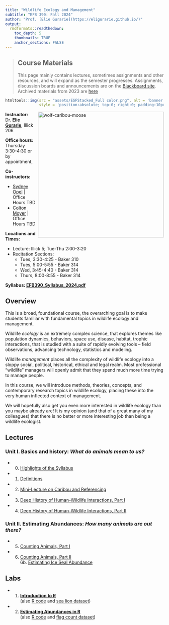 ```yaml
---
title: "Wildlife Ecology and Management"
subtitle: "EFB 390: Fall 2024"
author: "Prof. [Elie Gurarie](https://eligurarie.github.io/)"
output: 
  rmdformats::readthedown:
    toc_depth: 5
    thumbnails: TRUE
    anchor_sections: FALSE
---
```


<!-- Google tag (gtag.js) -->
<script async src="https://www.googletagmanager.com/gtag/js?id=G-DTFGD3SPTQ"></script>
<script>
  window.dataLayer = window.dataLayer || [];
  function gtag(){dataLayer.push(arguments);}
  gtag('js', new Date());

  gtag('config', 'G-DTFGD3SPTQ');
</script>

> ## Course Materials
>
> This page mainly contains lectures, sometimes assignments and other resources, and will expand as the semester progresses.  Assignments, discussion boards and  announcements are on the [Blackboard site](https://blackboard.syracuse.edu/ultra/courses/_531605_1/outline).  Archived materials from 2023 are [here](Archive2023/index_archive.html)
>

```r
htmltools::img(src = "assets/ESFStacked_Full color.png", alt = 'banner', 
               style = 'position:absolute; top:0; right:0; padding:10px; width:150px')
```

<img src="assets/moose.jpg" alt="wolf-caribou-moose" style="width:400px" align="right"/>

**Instructor:** Dr. [**Elie Gurarie**](https://www.esf.edu/faculty/gurarie/), Illick 206

**Office hours:**  Thursday 3:30-4:30 or by appointment, 

**Co-instructors:** 

- [Sydney Opel](mailto:slopel@esf.edu) | Office Hours TBD
- [Colton Moyer](mailto:cmoyer@esf.edu) | Office Hours TBD 

**Locations and Times:** 

- Lecture: Illick 5; Tue-Thu 2:00-3:20
- Recitation Sections: 
  - Tues, 3:30-4:25 - Baker 310
  - Tues, 5:00-5:55 - Baker 314
  - Wed, 3:45-4:40 - Baker 314
  - Thurs, 8:00-8:55 - Baker 314

**Syllabus: [EFB390_Syllabus_2024.pdf](EFB390_Syllabus_2024.pdf)**

## Overview

This is a broad, foundational course, the overarching goal is to make students familiar with fundamental topics in wildlife ecology and management. 

Wildlife *ecology* is an extremely complex science, that explores themes like population dynamics, behaviors, space use, disease, habitat, trophic interactions, that is studied with a suite of rapidly evolving tools – field observations, advancing technology, statistics and modeling. 

Wildlife *management* places all the complexity of wildlife ecology into a sloppy social, political, historical, ethical and legal realm. Most professional “wildlife” managers will openly admit that they spend much more time trying to manage people. 

In this course, we will introduce methods, theories, concepts, and contemporary research topics in wildlife ecology, placing these into the very human inflected context of management. 

We will hopefully also get you even more interested in wildlife ecology than you maybe already are!  It is my opinion (and that of a great many of my colleagues) that there is no better or more interesting job than being a wildlife ecologist.   


## Lectures

### Unit I. Basics and history: *What do animals mean to us?*

- 0. [Highlights of the Syllabus](lectures/Lecture00/HighlightsOfTheSyllabus.html)  
- 1. [Definitions](lectures/Lecture01/Lecture_Basics.html) 
- 2. [Mini-Lecture on Caribou and Referencing](lectures/Lecture03/ResearchAndCaribou.pdf)
- 3. [Deep History of Human-Wildlife Interactions, Part I](lectures/Lecture03/Lecture03_DeepHistory.html)
- 4. [Deep History of Human-Wildlife Interactions, Part II](lectures/Lecture04/Lecture04_HistoryPartII.html)

### Unit II. Estimating Abundances: *How many animals are out there?*

- 5. [Counting Animals, Part I](lectures/Lecture05/Lecture05_CountingAnimals.html)
- 6. [Counting Animals, Part II](lectures/Lecture06/Lecture06_CountingAnimals_PartII.html) <br>
6b. [Estimating Ice Seal Abundance](lectures/Lecture06/Lecture06b_EstimatingAntarcticIceSeals.pdf)



## Labs
- 1. [**Introduction to R**](labs/Lab1_IntroToR/IntroToR.html) <br> (also [R code](labs/Lab1_IntroToR/IntroToR.R) and [sea lion dataset](labs/Lab1_IntroToR/SeaLions.csv))
    
- 2. [**Estimating Abundances in R**](labs/Lab1b_EstimatingFlagAbundances/EstimatingAbundancesInR.html) <br> (also [R code](labs/Lab1b_EstimatingFlagAbundances/EstimatingAbundancesInR.R) and [flag count dataset](labs/Lab1b_EstimatingFlagAbundances/CirclesAndSquares.csv))

<!--  -->


